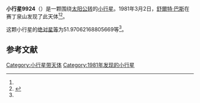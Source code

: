{{Infobox planet
| bgcolour = #FFFFC0
| name = 9924
| symbol = 
| image = 
| caption = 
| discovery = yes
| discovery_ref = 
| discoverer = [[舒爾特·巴斯|舒爾特·巴斯]]
| discovery_site = [[赛丁泉山|赛丁泉山]] 
| discovered = 1981年3月2日
| designations = yes
| mp_name = 
| named_after = 
| alt_names = 1981 EM24/ 1988 XN2
| mp_category = [[主带小行星|主带小行星]]
| orbit_ref = <ref name="a">[http://ssd.jpl.nasa.gov/sbdb.cgi?sstr=9924 9924] {{Wayback|url=http://ssd.jpl.nasa.gov/sbdb.cgi?sstr=9924 |date=20170416221024 }}，小行星數據庫瀏覽器（JPL Small-Body Database Browser）－[[美国国家航空航天局|美国国家航空航天局]]喷气推进实验室</ref>
| epoch = 2456400.5 (2013年4月18日更新)
| aphelion = {{convert|3.077950469671599|AU|km|3|abbr=on|lk=out}}
| perihelion = {{convert|2.500042612355555|AU|km|3|abbr=on}}
| semimajor = {{convert|2.788996541013577|AU|km|3|abbr=on}}
| eccentricity = 0.103604979
| period = 1701.258822 [[日|日]]<br />4.66[[儒略年|儒略年]]
| avg_speed = 
| inclination = 2.838718459287697
| asc_node = 333.5170927488465
| mean_anomaly = 
| arg_peri = 51.97062168805669
| satellites = 
| physical_characteristics = yes
| dimensions = 
| mass = 
| density = 
| surface_grav = 
| escape_velocity = 
| sidereal_day = 
| axial_tilt = 
| pole_ecliptic_lat = 
| pole_ecliptic_lon = 
| albedo = 
| temperatures= 
| temp_name1 = 
| mean_temp_1 = 
| max_temp_1 = 
| temp_name2 = 
| max_temp_2 = 
| spectral_type = 
| abs_magnitude = 51.97062168805669
}}

'''小行星9924'''（{{lang-en|9924}}）是一颗围绕[[太阳|太阳]][[公转|公转]]的[[小行星|小行星]]。1981年3月2日，[[舒爾特·巴斯|舒爾特·巴斯]]在赛丁泉山发现了此天体<ref name="a" /><ref>{{cite news|title=小行星列表|url=http://cfa-www.harvard.edu/iau/lists/NumberedMPs.txt|accessdate=2013-07-08|newspaper=哈佛大学|archive-date=2008-05-17|archive-url=https://web.archive.org/web/20080517010638/http://cfa-www.harvard.edu/iau/lists/NumberedMPs.txt|dead-url=no}}</ref>。

这颗小行星的[[绝对星等|绝对星等]]为51.97062168805669等<ref name="a" />。

==参考文献==
{{reflist}}
{{Minor Planet Number|[[小行星9923|小行星9923]]|[[小行星9925|小行星9925]]}}

{{小天体}}

[[Category:小行星带天体|Category:小行星带天体]]
[[Category:1981年发现的小行星|Category:1981年发现的小行星]]

{{asteroid-stub}}
